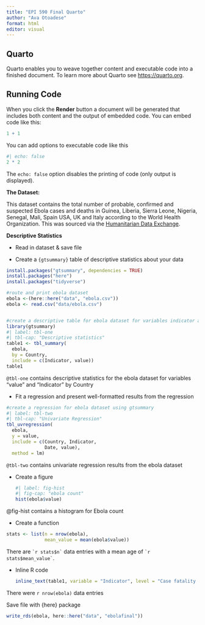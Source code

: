 ```yaml
---
title: "EPI 590 Final Quarto"
author: "Ava Otoadese"
format: html
editor: visual
---
```


## Quarto

Quarto enables you to weave together content and executable code into a finished document. To learn more about Quarto see <https://quarto.org>.

## Running Code

When you click the **Render** button a document will be generated that includes both content and the output of embedded code. You can embed code like this:

```r
1 + 1
```

You can add options to executable code like this

```r
#| echo: false
2 * 2
```

The `echo: false` option disables the printing of code (only output is displayed).

**The Dataset:**

This dataset contains the total number of probable, confirmed and suspected Ebola cases and deaths in Guinea, Liberia, Sierra Leone, Nigeria, Senegal, Mali, Spain USA, UK and Italy according to the World Health Organization. This was sourced via the [Humanitarian Data Exchange](https://data.humdata.org/dataset/ebola-cases-2014).

**Descriptive Statistics**

-   Read in dataset & save file

-   Create a `{gtsummary}` table of descriptive statistics about your data

```r
install.packages("gtsummary", dependencies = TRUE)
install.packages("here")
install.packages("tidyverse")

#route and print ebola dataset 
ebola <-(here::here("data", "ebola.csv"))
ebola <- read.csv("data/ebola.csv")


#create a descriptive table for ebola dataset for variables indicator and value by country
library(gtsummary)
#| label: tbl-one
#| tbl-cap: "Descriptive statistics"
table1 <- tbl_summary(
  ebola,
  by = Country,
  include = c(Indicator, value))
table1

```

`@tbl-one` contains descriptive statistics for the ebola dataset for variables "value" and "Indicator" by Country

-   Fit a regression and present well-formatted results from the regression

```r
#create a regression for ebola dataset using gtsummary
#| label: tbl-two
#| tbl-cap: "Univariate Regression"
tbl_uvregression(
  ebola, 
  y = value,
  include = c(Country, Indicator,
              Date, value),
  method = lm)
```

`@tbl-two` contains univariate regression results from the ebola dataset

-   Create a figure

    ```r
    #| label: fig-hist
    #| fig-cap: "ebola count"
    hist(ebola$value)
    ```

@fig-hist contains a histogram for Ebola count

-   Create a function

```r
stats <- list(n = nrow(ebola),
              mean_value = mean(ebola$value))
```

There are `` `r stats$n` `` data entries with a mean age of `` `r stats$mean_value` ``.

-   Inline R code

    ```r
    inline_text(table1, variable = "Indicator", level = "Case fatality rate (CFR) of confirmed Ebola cases", column = "Italy")
    ```

There were `r nrow(ebola)` data entries

Save file with {here} package

```r
write_rds(ebola, here::here("data", "ebolafinal"))
```
